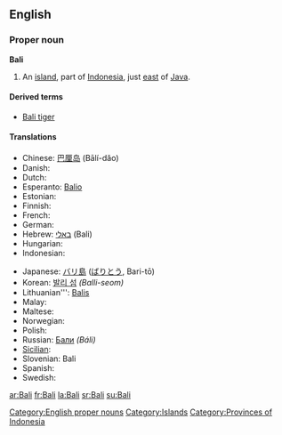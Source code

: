 {{see|bali}}
{{wikipedia}}
==English==

===Proper noun===
'''Bali'''

# An [[island]], part of [[Indonesia]], just [[east]] of [[Java]].

====Derived terms====
* [[Bali tiger]]

====Translations====
{{trans-top|name of island}}
* Chinese: [[巴厘岛]] (Bālí-dǎo)
* Danish: {{t-|da|Bali}}
* Dutch: {{t-|nl|Bali}}
* Esperanto: [[Balio]]
* Estonian: {{t-|et|Bali}}
* Finnish: {{t-|fi|Bali}}
* French: {{t+|fr|Bali}}
* German: {{t-|de|Bali}}
* Hebrew: [[באלי]] (Bali)
* Hungarian: {{t-|hu|Bali}}
* Indonesian: {{t-|id|Bali|xs=Indonesian}}
{{trans-mid}}
* Japanese: [[バリ島]] ([[ばりとう]], Bari-tō)
* Korean: [[발리 섬]] ''(Balli-seom)''
* Lithuanian''': [[Balis]]
* Malay: {{t-|ms|Bali|xs=Malay}}
* Maltese: {{t-|mt|Bali|xs=Maltese}}
* Norwegian: {{t-|no|Bali}}
* Polish: {{t-|pl|Bali}}
* Russian: [[Бали]] ''(Báli)''
* [[Sicilian]]: {{t-|scn|Bali|xs=Sicilian}}
* Slovenian: Bali
* Spanish: {{t-|es|Bali}}
* Swedish: {{t-|sv|Bali}}
{{trans-bottom}}

[[Category:English proper nouns]]
[[Category:Islands]]
[[Category:Provinces of Indonesia]]

[[ar:Bali]]
[[fr:Bali]]
[[la:Bali]]
[[sr:Bali]]
[[su:Bali]]